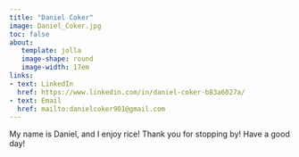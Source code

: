```yaml
---
title: "Daniel Coker"
image: Daniel_Coker.jpg
toc: false
about: 
   template: jolla
   image-shape: round 
   image-width: 17em
links:
- text: LinkedIn
  href: https://www.linkedin.com/in/daniel-coker-b83a6027a/
- text: Email
  href: mailto:danielcoker901@gmail.com
---
```


My name is Daniel, and I enjoy rice! Thank you for stopping by! Have a good day!

